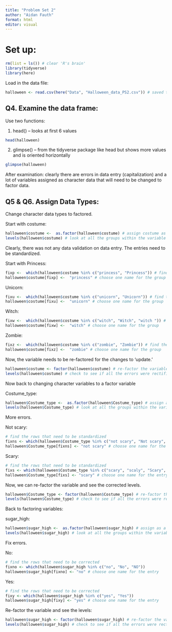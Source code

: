 ```yaml
---
title: "Problem Set 2"
author: "Aidan Fauth"
format: html
editor: visual
---
```


# Set up:

```r
rm(list = ls()) # clear 'R's brain'
library(tidyverse)
library(here)
```

Load in the data file:

```r
halloween <- read.csv(here("Data", "Halloween_data_PS2.csv")) # saved the data as halloween
```


## Q4. Examine the data frame:

Use two functions:

1) head() -- looks at first 6 values

```r
head(halloween)
```

2) glimpse() -- from the tidyverse package like head but shows more values and is oriented horizontally

```r
glimpse(halloween)
```

After examination: clearly there are errors in data entry (capitalization) and a lot of variables assigned as character data that will need to be changed to factor data.


## Q5 & Q6. Assign Data Types:

Change character data types to factored.

Start with costume:

```r
halloween$costume <-  as.factor(halloween$costume) # assign costume as a factor variable
levels(halloween$costume) # look at all the groups within the variable
```

Clearly, there was not any data validation on data entry. The entries need to be standardized.

Start with Princess:

```r
fixp <-  which(halloween$costume %in% c("princess", "Princess")) # find the rows that need to be standardized
halloween$costume[fixp] <-  "princess" # choose one name for the group
```

Unicorn:

```r
fixu <-  which(halloween$costume %in% c("unicorn", "Unicorn")) # find the rows that need to be standardized
halloween$costume[fixu] <-  "unicorn" # choose one name for the group
```

Witch:

```r
fixw <-  which(halloween$costume %in% c("witch", "Witch", "witch ")) # find the rows that need to be standardized
halloween$costume[fixw] <-  "witch" # choose one name for the group
```

Zombie:

```r
fixz <-  which(halloween$costume %in% c("zombie", "Zombie")) # find the rows that need to be standardized
halloween$costume[fixz] <-  "zombie" # choose one name for the group
```


Now, the variable needs to be re-factored for the changes to 'update.'

```r
halloween$costume <- factor(halloween$costume) # re-factor the variable
levels(halloween$costume) # check to see if all the errors were rectified
```

Now back to changing character variables to a factor variable 

Costume_type:

```r
halloween$Costume_type <-  as.factor(halloween$Costume_type) # assign as a factor variable
levels(halloween$Costume_type) # look at all the groups within the variable
```

More errors.

Not scary:

```r
# find the rows that need to be standardized
fixns <- which(halloween$Costume_type %in% c("not scary", "Not scary", "notscary")) 
halloween$Costume_type[fixns] <- "not scary" # choose one name for the entry
```

Scary:

```r
# find the rows that need to be standardized
fixs <- which(halloween$Costume_type %in% c("scary", "scaly", "Scary", "scary ")) 
halloween$Costume_type[fixs] <- "scary" # choose one name for the entry
```

Now, we can re-factor the variable and see the corrected levels.

```r
halloween$Costume_type <- factor(halloween$Costume_type) # re-factor the variable
levels(halloween$Costume_type) # check to see if all the errors were rectified
```

Back to factoring variables:

sugar_high:

```r
halloween$sugar_high <-  as.factor(halloween$sugar_high) # assign as a factor variable
levels(halloween$sugar_high) # look at all the groups within the variable
```

Fix errors.

No:

```r
# find the rows that need to be corrected
fixno <- which(halloween$sugar_high %in% c("no", "No", "NO"))
halloween$sugar_high[fixno] <- "no" # choose one name for the entry 
```

Yes:

```r
# find the rows that need to be corrected
fixy <- which(halloween$sugar_high %in% c("yes", "Yes"))
halloween$sugar_high[fixy] <- "yes" # choose one name for the entry 
```

Re-factor the variable and see the levels:

```r
halloween$sugar_high <- factor(halloween$sugar_high) # re-factor the variable
levels(halloween$sugar_high) # check to see if all the errors were rectified
```



